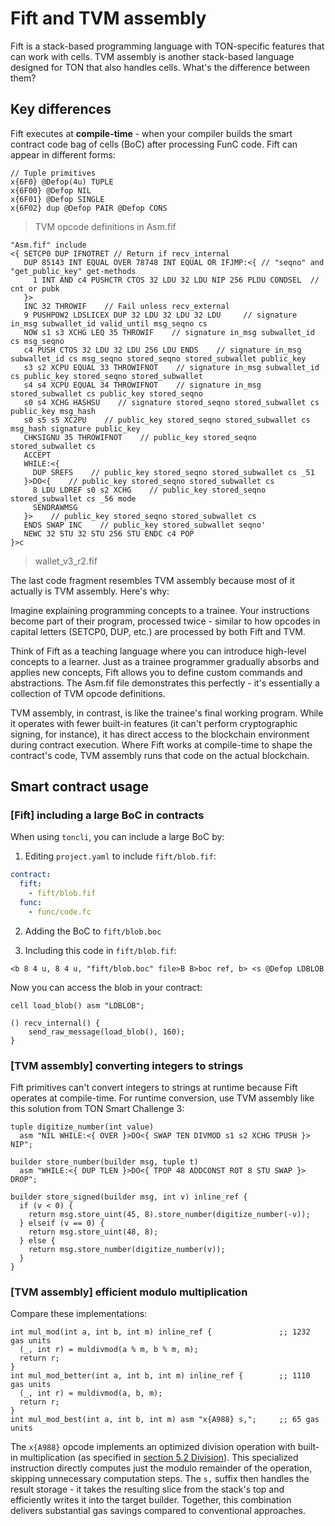 
# Fift and TVM assembly

Fift is a stack-based programming language with TON-specific features that can work with cells. TVM assembly is another stack-based language designed for TON that also handles cells. What's the difference between them?

## Key differences

Fift executes at **compile-time** - when your compiler builds the smart contract code bag of cells (BoC) after processing FunC code. Fift can appear in different forms:

```fift
// Tuple primitives
x{6F0} @Defop(4u) TUPLE
x{6F00} @Defop NIL
x{6F01} @Defop SINGLE
x{6F02} dup @Defop PAIR @Defop CONS
```
> TVM opcode definitions in Asm.fif

```fift
"Asm.fif" include
<{ SETCP0 DUP IFNOTRET // Return if recv_internal
   DUP 85143 INT EQUAL OVER 78748 INT EQUAL OR IFJMP:<{ // "seqno" and "get_public_key" get-methods
     1 INT AND c4 PUSHCTR CTOS 32 LDU 32 LDU NIP 256 PLDU CONDSEL  // cnt or pubk
   }>
   INC 32 THROWIF    // Fail unless recv_external
   9 PUSHPOW2 LDSLICEX DUP 32 LDU 32 LDU 32 LDU     // signature in_msg subwallet_id valid_until msg_seqno cs
   NOW s1 s3 XCHG LEQ 35 THROWIF    // signature in_msg subwallet_id cs msg_seqno
   c4 PUSH CTOS 32 LDU 32 LDU 256 LDU ENDS    // signature in_msg subwallet_id cs msg_seqno stored_seqno stored_subwallet public_key
   s3 s2 XCPU EQUAL 33 THROWIFNOT    // signature in_msg subwallet_id cs public_key stored_seqno stored_subwallet
   s4 s4 XCPU EQUAL 34 THROWIFNOT    // signature in_msg stored_subwallet cs public_key stored_seqno
   s0 s4 XCHG HASHSU    // signature stored_seqno stored_subwallet cs public_key msg_hash
   s0 s5 s5 XC2PU    // public_key stored_seqno stored_subwallet cs msg_hash signature public_key
   CHKSIGNU 35 THROWIFNOT    // public_key stored_seqno stored_subwallet cs
   ACCEPT
   WHILE:<{
     DUP SREFS    // public_key stored_seqno stored_subwallet cs _51
   }>DO<{    // public_key stored_seqno stored_subwallet cs
     8 LDU LDREF s0 s2 XCHG    // public_key stored_seqno stored_subwallet cs _56 mode
     SENDRAWMSG
   }>    // public_key stored_seqno stored_subwallet cs
   ENDS SWAP INC    // public_key stored_subwallet seqno'
   NEWC 32 STU 32 STU 256 STU ENDC c4 POP
}>c
```
> wallet_v3_r2.fif

The last code fragment resembles TVM assembly because most of it actually is TVM assembly. Here's why:

Imagine explaining programming concepts to a trainee. Your instructions become part of their program, processed twice - similar to how opcodes in capital letters (SETCP0, DUP, etc.) are processed by both Fift and TVM.

Think of Fift as a teaching language where you can introduce high-level concepts to a learner. Just as a trainee programmer gradually absorbs and applies new concepts, Fift allows you to define custom commands and abstractions. The Asm.fif file demonstrates this perfectly - it's essentially a collection of TVM opcode definitions.

TVM assembly, in contrast, is like the trainee's final working program. While it operates with fewer built-in features (it can't perform cryptographic signing, for instance), it has direct access to the blockchain environment during contract execution. Where Fift works at compile-time to shape the contract's code, TVM assembly runs that code on the actual blockchain.

## Smart contract usage

### [Fift] including a large BoC in contracts

When using `toncli`, you can include a large BoC by:

1. Editing `project.yaml` to include `fift/blob.fif`:
```yaml
contract:
  fift:
    - fift/blob.fif
  func:
    - func/code.fc
```

2. Adding the BoC to `fift/blob.boc`

3. Including this code in `fift/blob.fif`:
```fift
<b 8 4 u, 8 4 u, "fift/blob.boc" file>B B>boc ref, b> <s @Defop LDBLOB
```

Now you can access the blob in your contract:
```func
cell load_blob() asm "LDBLOB";

() recv_internal() {
    send_raw_message(load_blob(), 160);
}
```

### [TVM assembly] converting integers to strings

Fift primitives can't convert integers to strings at runtime because Fift operates at compile-time. For runtime conversion, use TVM assembly like this solution from TON Smart Challenge 3:

```func
tuple digitize_number(int value)
  asm "NIL WHILE:<{ OVER }>DO<{ SWAP TEN DIVMOD s1 s2 XCHG TPUSH }> NIP";

builder store_number(builder msg, tuple t)
  asm "WHILE:<{ DUP TLEN }>DO<{ TPOP 48 ADDCONST ROT 8 STU SWAP }> DROP";

builder store_signed(builder msg, int v) inline_ref {
  if (v < 0) {
    return msg.store_uint(45, 8).store_number(digitize_number(-v));
  } elseif (v == 0) {
    return msg.store_uint(48, 8);
  } else {
    return msg.store_number(digitize_number(v));
  }
}
```

### [TVM assembly] efficient modulo multiplication

Compare these implementations:

```func
int mul_mod(int a, int b, int m) inline_ref {               ;; 1232 gas units
  (_, int r) = muldivmod(a % m, b % m, m);
  return r;
}
int mul_mod_better(int a, int b, int m) inline_ref {        ;; 1110 gas units
  (_, int r) = muldivmod(a, b, m);
  return r;
}
int mul_mod_best(int a, int b, int m) asm "x{A988} s,";     ;; 65 gas units
```

The `x{A988}` opcode implements an optimized division operation with built-in multiplication (as specified in [section 5.2 Division](/v3/documentation/tvm/instructions#A988)). This specialized instruction directly computes just the modulo remainder of the operation, skipping unnecessary computation steps. The `s,` suffix then handles the result storage - it takes the resulting slice from the stack's top and efficiently writes it into the target builder. Together, this combination delivers substantial gas savings compared to conventional approaches.
<Feedback />
